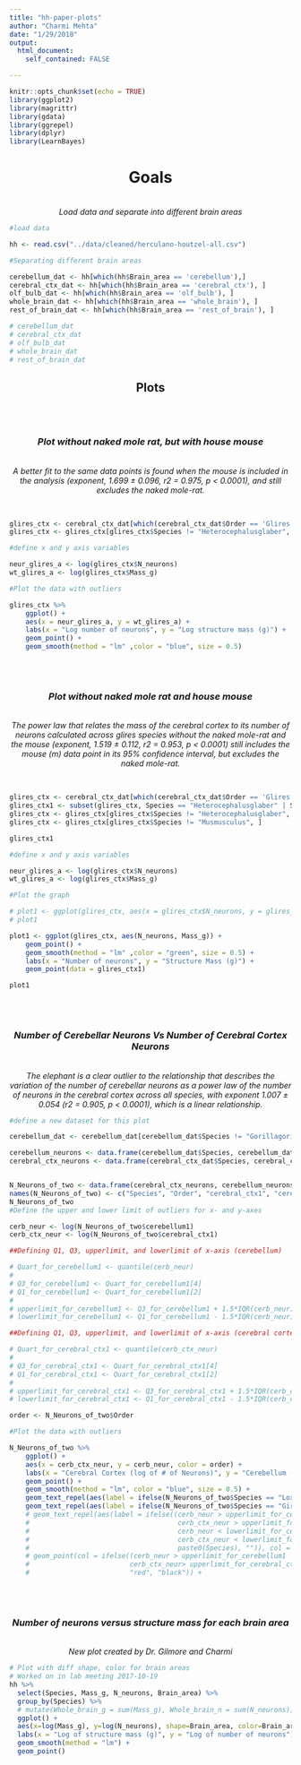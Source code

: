 ```yaml
---
title: "hh-paper-plots"
author: "Charmi Mehta"
date: "1/29/2018"
output:
  html_document:
    self_contained: FALSE

---
```


```r
knitr::opts_chunk$set(echo = TRUE)
library(ggplot2)
library(magrittr)
library(gdata)
library(ggrepel)
library(dplyr)
library(LearnBayes)
```

<center><h1> Goals </h1>
<br>
<i>Load data and separate into different brain areas</i> </center>

```r
#load data

hh <- read.csv("../data/cleaned/herculano-houtzel-all.csv")

#Separating different brain areas

cerebellum_dat <- hh[which(hh$Brain_area == 'cerebellum'),]
cerebral_ctx_dat <- hh[which(hh$Brain_area == 'cerebral_ctx'), ]
olf_bulb_dat <- hh[which(hh$Brain_area == 'olf_bulb'), ]
whole_brain_dat <- hh[which(hh$Brain_area == 'whole_brain'), ]
rest_of_brain_dat <- hh[which(hh$Brain_area == 'rest_of_brain'), ]

# cerebellum_dat
# cerebral_ctx_dat
# olf_bulb_dat
# whole_brain_dat
# rest_of_brain_dat

```

<center><h2> Plots </h2> </center>
<br>
<br>
<center> <i><h3> Plot without naked mole rat, but with house mouse</h3> </i>
<br>
*A better fit to the same data points is found when the mouse is included in the analysis (exponent, 1.699 ± 0.096, r2 = 0.975, p < 0.0001), and still excludes the naked mole-rat.*
</center>
<br>

```r

glires_ctx <- cerebral_ctx_dat[which(cerebral_ctx_dat$Order == 'Glires'), ]
glires_ctx <- glires_ctx[glires_ctx$Species != "Heterocephalusglaber", ]

#define x and y axis variables

neur_glires_a <- log(glires_ctx$N_neurons)
wt_glires_a <- log(glires_ctx$Mass_g)

#Plot the data with outliers

glires_ctx %>%
    ggplot() +
    aes(x = neur_glires_a, y = wt_glires_a) +
    labs(x = "Log number of neurons", y = "Log structure mass (g)") +
    geom_point() +
    geom_smooth(method = "lm" ,color = "blue", size = 0.5)

```
<br>
<br>
<center> <i> <h3> Plot without naked mole rat and house mouse </h3></i>
<br>
*The power law that relates the mass of the cerebral cortex to its number of neurons calculated across glires species without the naked mole-rat and the mouse (exponent, 1.519 ± 0.112, r2 = 0.953, p < 0.0001) still includes the mouse (m) data point in its 95% confidence interval, but excludes the naked mole-rat.*
</center>
<br>

```r

glires_ctx <- cerebral_ctx_dat[which(cerebral_ctx_dat$Order == 'Glires'), ]
glires_ctx1 <- subset(glires_ctx, Species == "Heterocephalusglaber" | Species == "Musmusculus")
glires_ctx <- glires_ctx[glires_ctx$Species != "Heterocephalusglaber", ]
glires_ctx <- glires_ctx[glires_ctx$Species != "Musmusculus", ]

glires_ctx1

#define x and y axis variables

neur_glires_a <- log(glires_ctx$N_neurons)
wt_glires_a <- log(glires_ctx$Mass_g)

#Plot the graph

# plot1 <- ggplot(glires_ctx, aes(x = glires_ctx$N_neurons, y = glires_ctx$Mass_g), labs(x = "Log number of neurons", y = "Log structure mass (g)"), geom_point(), geom_smooth(method = "lm" ,color = "green", size = 0.5)) + ggplot(glires_ctx1, aes(x = glires_ctx1$N_neurons, y = glires_ctx1$Mass_g), geom_point())
# plot1

plot1 <- ggplot(glires_ctx, aes(N_neurons, Mass_g)) + 
    geom_point() +
    geom_smooth(method = "lm" ,color = "green", size = 0.5) +
    labs(x = "Number of neurons", y = "Structure Mass (g)") +
    geom_point(data = glires_ctx1)

plot1
```

<br>
<br>
<center><i><h3> Number of Cerebellar Neurons Vs Number of Cerebral Cortex Neurons </h3></i>
<br>
*The elephant is a clear outlier to the relationship that describes the variation of the number of cerebellar neurons as a power law of the number of neurons in the cerebral cortex across all species, with exponent 1.007 ± 0.054 (r2 = 0.905, p < 0.0001), which is a linear relationship.*
</center>

```r

#define a new dataset for this plot

cerebellum_dat <- cerebellum_dat[cerebellum_dat$Species != "Gorillagorilla", ]

cerebellum_neurons <- data.frame(cerebellum_dat$Species, cerebellum_dat$Order, cerebellum_dat$N_neurons)
cerebral_ctx_neurons <- data.frame(cerebral_ctx_dat$Species, cerebral_ctx_dat$Order, cerebral_ctx_dat$N_neurons)


N_Neurons_of_two <- data.frame(cerebral_ctx_neurons, cerebellum_neurons$cerebellum_dat.N_neurons)
names(N_Neurons_of_two) <- c("Species", "Order", "cerebral_ctx1", "cerebellum1")
N_Neurons_of_two
#Define the upper and lower limit of outliers for x- and y-axes

cerb_neur <- log(N_Neurons_of_two$cerebellum1)
cerb_ctx_neur <- log(N_Neurons_of_two$cerebral_ctx1)

##Defining Q1, Q3, upperlimit, and lowerlimit of x-axis (cerebellum)

# Quart_for_cerebellum1 <- quantile(cerb_neur)
# 
# Q3_for_cerebellum1 <- Quart_for_cerebellum1[4]
# Q1_for_cerebellum1 <- Quart_for_cerebellum1[2]
# 
# upperlimit_for_cerebellum1 <- Q3_for_cerebellum1 + 1.5*IQR(cerb_neur)
# lowerlimit_for_cerebellum1 <- Q1_for_cerebellum1 - 1.5*IQR(cerb_neur)

##Defining Q1, Q3, upperlimit, and lowerlimit of x-axis (cerebral cortex)

# Quart_for_cerebral_ctx1 <- quantile(cerb_ctx_neur)
# 
# Q3_for_cerebral_ctx1 <- Quart_for_cerebral_ctx1[4]
# Q1_for_cerebral_ctx1 <- Quart_for_cerebral_ctx1[2]
# 
# upperlimit_for_cerebral_ctx1 <- Q3_for_cerebral_ctx1 + 1.5*IQR(cerb_ctx_neur)
# lowerlimit_for_cerebral_ctx1 <- Q1_for_cerebral_ctx1 - 1.5*IQR(cerb_ctx_neur)

order <- N_Neurons_of_two$Order

#Plot the data with outliers

N_Neurons_of_two %>%
    ggplot() +
    aes(x = cerb_ctx_neur, y = cerb_neur, color = order) +
    labs(x = "Cerebral Cortex (log of # of Neurons)", y = "Cerebellum (log of # of Neurons)") +
    geom_point() +
    geom_smooth(method = "lm", color = "blue", size = 0.5) +
    geom_text_repel(aes(label = ifelse(N_Neurons_of_two$Species == "Loxodontaafricana", paste0("Elephant"), "")))+
    geom_text_repel(aes(label = ifelse(N_Neurons_of_two$Species == "Giraffacamelopardalensis", paste0("Giraffe"), "")))
    # geom_text_repel(aes(label = ifelse((cerb_neur > upperlimit_for_cerebellum1 |
    #                                     cerb_ctx_neur > upperlimit_for_cerebral_ctx1 |
    #                                     cerb_neur < lowerlimit_for_cerebellum1 |
    #                                     cerb_ctx_neur < lowerlimit_for_cerebral_ctx1),
    #                                     paste0(Species), "")), col = "red") +
    # geom_point(col = ifelse((cerb_neur > upperlimit_for_cerebellum1 |
    #                         cerb_ctx_neur> upperlimit_for_cerebral_ctx1),
    #                         "red", "black")) +
```
<br>
<br>
<center><i><h3>Number of neurons versus structure mass for each brain area </i></h3>
<br>
*New plot created by Dr. Gilmore and Charmi*</center>

```r
# Plot with diff shape, color for brain areas
# Worked on in lab meeting 2017-10-19
hh %>%
  select(Species, Mass_g, N_neurons, Brain_area) %>%
  group_by(Species) %>% 
  # mutate(Whole_brain_g = sum(Mass_g), Whole_brain_n = sum(N_neurons)) %>%
  ggplot() +
  aes(x=log(Mass_g), y=log(N_neurons), shape=Brain_area, color=Brain_area) +
  labs(x = "Log of structure mass (g)", y = "Log of number of neurons") +
  geom_smooth(method = "lm") +
  geom_point()
```


```r


















```














